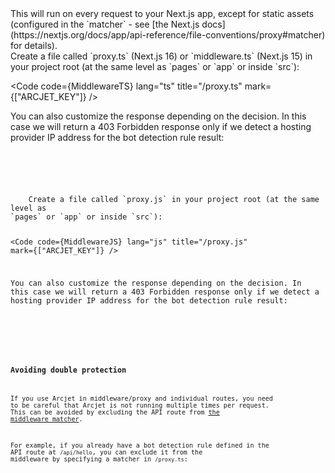 
<SelectableContent client:load syncKey="language" frameworkSwitcher>
  This will run on every request to your Next.js app, except for static assets
  (configured in the `matcher` - see [the Next.js
  docs](https://nextjs.org/docs/app/api-reference/file-conventions/proxy#matcher)
  for details).

  <div slot="TS" slotIdx="1">
    Create a file called `proxy.ts` (Next.js 16) or `middleware.ts` (Next.js 15)
    in your project root (at the same level as `pages` or `app` or inside `src`):

<Code code={MiddlewareTS} lang="ts" title="/proxy.ts" mark={["ARCJET_KEY"]} />

You can also customize the response depending on the decision. In this case we
will return a 403 Forbidden response only if we detect a hosting provider IP
address for the bot detection rule result:

<Code code={CustomizedMiddlewareTS} lang="ts" title="/proxy.ts" />
  </div>
  <div slot="JS" slotIdx="2">
    Create a file called `proxy.js` in your project root (at the same level as
`pages` or `app` or inside `src`):

<Code code={MiddlewareJS} lang="js" title="/proxy.js" mark={["ARCJET_KEY"]} />

You can also customize the response depending on the decision. In this case we
will return a 403 Forbidden response only if we detect a hosting provider IP
address for the bot detection rule result:

<Code code={CustomizedMiddlewareJS} lang="js" title="/proxy.js" />
  </div>
</SelectableContent>

### Avoiding double protection

If you use Arcjet in middleware/proxy and individual routes, you need to be careful
that Arcjet is not running multiple times per request. This can be avoided by
excluding the API route from [the middleware
matcher](https://nextjs.org/docs/app/api-reference/file-conventions/proxy#matcher).

For example, if you already have a bot detection rule defined in the API route
at `/api/hello`, you can exclude it from the middleware by specifying a matcher
in `/proxy.ts`:

<Code code={MiddlewareMatcher} lang="ts" title="/proxy.ts" />
